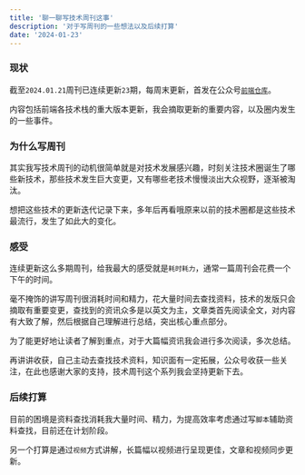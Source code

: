 ```yaml
---
title: '聊一聊写技术周刊这事'
description: '对于写周刊的一些想法以及后续打算'
date: '2024-01-23'
---
```


### 现状

截至`2024.01.21`周刊已连续更新`23`期，每周末更新，首发在公众号[`前端仓库`](https://mp.weixin.qq.com/mp/appmsgalbum?__biz=MzU5ODA0MTI1OQ==&action=getalbum&album_id=3069439733992505346&scene=173&from_msgid=2247484154&from_itemidx=1&count=3&nolastread=1#wechat_redirect)。

内容包括前端各技术栈的重大版本更新，我会摘取更新的重要内容，以及圈内发生的一些事件。

### 为什么写周刊

其实我写技术周刊的动机很简单就是对技术发展感兴趣，时刻关注技术圈诞生了哪些新技术，那些技术发生巨大变更，又有哪些老技术慢慢淡出大众视野，逐渐被淘汰。

想把这些技术的更新迭代记录下来，多年后再看哦原来以前的技术圈都是这些技术最流行，发生了如此大的变化。

### 感受

连续更新这么多期周刊，给我最大的感受就是`耗时耗力`，通常一篇周刊会花费一个下午的时间。

毫不掩饰的讲写周刊很消耗时间和精力，花大量时间去查找资料，技术的发版只会摘取有重要变更，查找到的资讯众多是以英文为主，文章类首先阅读全文，对内容有大致了解，然后根据自己理解进行总结，突出核心重点部分。

为了能更好地让读者了解到重点，对于大篇幅资讯我会进行多次阅读，多次总结。

再讲讲收获，自己主动去查找技术资料，知识面有一定拓展，公众号收获一些关注，在此也感谢大家的支持，技术周刊这个系列我会坚持更新下去。

### 后续打算

目前的困境是资料查找消耗我大量时间、精力，为提高效率考虑通过写`脚本`辅助资料查找，目前还在计划阶段。

另一个打算是通过`视频`方式讲解，长篇幅以视频进行呈现更佳，文章和视频同步更新。
